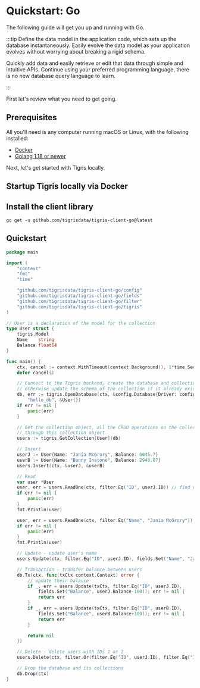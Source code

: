 # Quickstart: Go

The following guide will get you up and running with Go.

:::tip
Define the data model in the application code, which sets up the database
instantaneously. Easily evolve the data model as your application evolves
without worrying about breaking a rigid schema.

Quickly add data and easily retrieve or edit that data through simple and
intuitive APIs. Continue using your preferred programming language, there is
no new database query language to learn.

:::

First let's review what you need to get going.

## Prerequisites

All you'll need is any computer running macOS or Linux, with the following
installed:

- [Docker](https://docs.docker.com/get-docker/)
- [Golang 1.18 or newer](https://go.dev/dl/)

Next, let's get started with Tigris locally.

## Startup Tigris locally via Docker


<StartupLocally />

## Install the client library

```shell
go get -u github.com/tigrisdata/tigris-client-go@latest
```

## Quickstart

```go title=main.go
package main

import (
	"context"
	"fmt"
	"time"

	"github.com/tigrisdata/tigris-client-go/config"
	"github.com/tigrisdata/tigris-client-go/fields"
	"github.com/tigrisdata/tigris-client-go/filter"
	"github.com/tigrisdata/tigris-client-go/tigris"
)

// User is a declaration of the model for the collection
type User struct {
	tigris.Model
	Name    string
	Balance float64
}

func main() {
	ctx, cancel := context.WithTimeout(context.Background(), 1*time.Second)
	defer cancel()

	// Connect to the Tigris backend, create the database and collection if they don't exist,
	// otherwise update the schema of the collection if it already exists
	db, err := tigris.OpenDatabase(ctx, &config.Database{Driver: config.Driver{URL: "localhost:8081"}},
		"hello_db", &User{})
	if err != nil {
		panic(err)
	}

	// Get the collection object, all the CRUD operations on the collection will be performed
	// through this collection object
	users := tigris.GetCollection[User](db)

	// Insert
	userJ := User{Name: "Jania McGrory", Balance: 6045.7}
	userB := User{Name: "Bunny Instone", Balance: 2948.87}
	users.Insert(ctx, &userJ, &userB)

	// Read
	var user *User
	user, err = users.ReadOne(ctx, filter.Eq("ID", userJ.ID)) // find user with primary key field
	if err != nil {
		panic(err)
	}
	fmt.Println(user)

	user, err = users.ReadOne(ctx, filter.Eq("Name", "Jania McGrory")) // find user with Name Jania McGrory
	if err != nil {
		panic(err)
	}
	fmt.Println(user)

	// Update - update user's name
	users.Update(ctx, filter.Eq("ID", userJ.ID), fields.Set("Name", "Jania McGrover"))

	// Transaction - transfer balance between users
	db.Tx(ctx, func(txCtx context.Context) error {
		// update their balance
		if _, err = users.Update(txCtx, filter.Eq("ID", userJ.ID),
			fields.Set("Balance", userJ.Balance-100)); err != nil {
			return err
		}
		if _, err = users.Update(txCtx, filter.Eq("ID", userB.ID),
			fields.Set("Balance", userB.Balance+100)); err != nil {
			return err
		}

		return nil
	})

	// Delete - delete users with IDs 1 or 2
	users.Delete(ctx, filter.Or(filter.Eq("ID", userJ.ID), filter.Eq("ID", userB.ID)))

	// Drop the database and its collections
	db.Drop(ctx)
}
```
